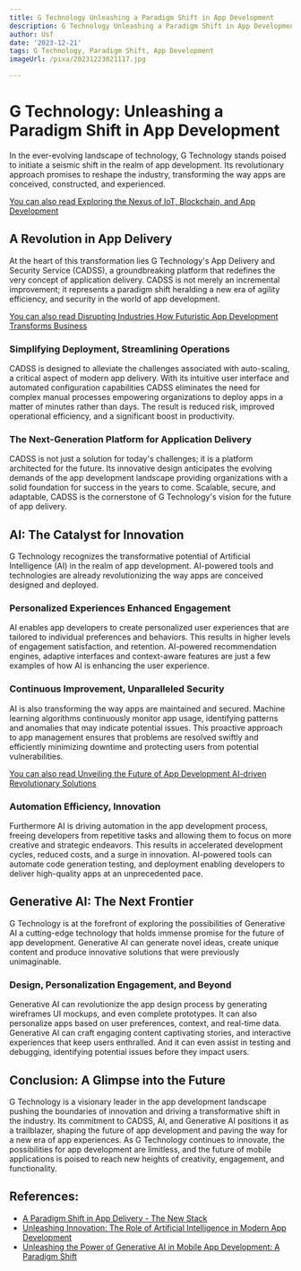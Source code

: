 ```yaml
---
title: G Technology Unleashing a Paradigm Shift in App Development
description: G Technology Unleashing a Paradigm Shift in App Development
author: Usf
date: '2023-12-21'
tags: G Technology, Paradigm Shift, App Development
imageUrl: /pixa/20231223021117.jpg

---
```

# G Technology: Unleashing a Paradigm Shift in App Development

In the  ever-evolving landscape of technology, G Technology stands poised to initiate a seismic shift in the realm of app development. Its revolutionary  approach promises to reshape  the industry, transforming the way apps are conceived,  constructed, and  experienced.

[You can also read Exploring the Nexus of  IoT, Blockchain, and  App Development](Exploring%20the%20Nexus%20of%20IoT%2C%20Blockchain%2C%20and%20App%20Development)


## A Revolution in App Delivery

At the  heart of this transformation lies G Technology's App Delivery and  Security Service (CADSS), a groundbreaking platform that redefines the very concept of application delivery. CADSS is not merely an incremental improvement; it represents a paradigm  shift heralding a new era of agility efficiency, and security in  the  world of  app development.

[You can also read Disrupting Industries How Futuristic App Development Transforms Business](Disrupting%20Industries%20How%20Futuristic%20App%20Development%20Transforms%20Business)


###  Simplifying Deployment, Streamlining Operations

CADSS is designed to alleviate the challenges associated with auto-scaling, a critical aspect of modern app delivery. With  its intuitive user  interface and automated  configuration capabilities CADSS  eliminates the need for complex  manual processes empowering organizations to  deploy apps in a matter of minutes rather than days. The  result is reduced risk, improved operational efficiency, and a significant boost in productivity.

### The Next-Generation Platform for Application Delivery

CADSS is not just a solution for today's challenges;  it is a platform architected for the future. Its  innovative design anticipates the evolving demands of the app development landscape providing organizations with a  solid foundation for  success in the years to come. Scalable, secure, and adaptable, CADSS is the cornerstone of G Technology's vision for the future of app delivery.

##  AI: The Catalyst for Innovation

G Technology  recognizes the transformative  potential of Artificial Intelligence (AI) in the realm of app  development.  AI-powered tools and technologies  are already revolutionizing the way  apps are conceived designed and deployed.

### Personalized  Experiences Enhanced Engagement

AI enables app  developers to create personalized user experiences that are  tailored to individual preferences and behaviors. This results in higher levels of engagement satisfaction, and retention. AI-powered recommendation engines,  adaptive interfaces and context-aware features are just a few examples of how AI  is enhancing the  user  experience.

### Continuous Improvement, Unparalleled Security

AI is also transforming the way apps are maintained and secured. Machine learning algorithms continuously monitor app usage, identifying patterns and  anomalies that may indicate potential issues. This proactive approach to app management ensures that  problems are resolved swiftly and efficiently minimizing  downtime and protecting users from potential vulnerabilities.

[You can also read Unveiling the  Future of  App Development AI-driven Revolutionary Solutions](Unveiling%20the%20Future%20of%20App%20Development%20AI-driven%20Revolutionary%20Solutions)


###  Automation  Efficiency, Innovation

Furthermore  AI is driving automation in the app development process,  freeing developers from repetitive tasks and allowing them to focus on more creative and strategic endeavors. This results in accelerated development cycles, reduced costs, and a surge in  innovation. AI-powered tools can automate code generation testing, and  deployment enabling developers to deliver high-quality apps at an unprecedented pace.

## Generative AI: The  Next Frontier

G Technology is at the forefront of exploring the possibilities of Generative AI a cutting-edge technology that holds immense promise for the future of app development. Generative AI can generate novel ideas, create unique content and produce innovative solutions that were previously  unimaginable.

### Design, Personalization Engagement, and Beyond

Generative AI can revolutionize  the app design process  by generating wireframes UI mockups, and even complete prototypes. It can also  personalize apps based on user preferences, context, and real-time data. Generative AI can craft engaging  content captivating stories, and interactive  experiences that keep users  enthralled. And it can even assist in testing  and  debugging, identifying potential issues before they impact users.

## Conclusion: A Glimpse into the Future

G Technology is a visionary leader in the app development landscape pushing the boundaries of innovation and driving a transformative shift in  the industry. Its commitment to  CADSS, AI, and Generative AI positions it as a trailblazer, shaping the  future of app development and paving the way  for a new era of app experiences. As G Technology continues to innovate, the possibilities for app development are  limitless, and  the future of mobile applications is poised to reach new heights of creativity, engagement, and functionality.

## References:
- [A Paradigm Shift in App Delivery - The New Stack](https://thenewstack.io/a-paradigm-shift-in-app-delivery/)
- [Unleashing Innovation: The Role of Artificial Intelligence in Modern App Development](https://appstango.com/blogs/news/unleashing-innovation-the-role-of-artificial-intelligence-in-modern-app-development)
- [Unleashing the Power of Generative AI in Mobile App Development: A Paradigm Shift](https://medium.com/@slonkar/unleashing-the-power-of-generative-ai-in-mobile-app-development-a-paradigm-shift-bd51d798bcbe)
